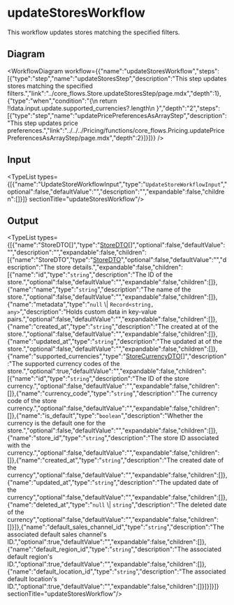 
# updateStoresWorkflow

This workflow updates stores matching the specified filters.

## Diagram

<WorkflowDiagram workflow={{"name":"updateStoresWorkflow","steps":[{"type":"step","name":"updateStoresStep","description":"This step updates stores matching the specified filters.","link":"../core_flows.Store.updateStoresStep/page.mdx","depth":1},{"type":"when","condition":"{\n      return !!data.input.update.supported_currencies?.length\n    }","depth":"2","steps":[{"type":"step","name":"updatePricePreferencesAsArrayStep","description":"This step updates price preferences.","link":"../../../Pricing/functions/core_flows.Pricing.updatePricePreferencesAsArrayStep/page.mdx","depth":2}]}]}} />

## Input

<TypeList types={[{"name":"UpdateStoreWorkflowInput","type":"`UpdateStoreWorkflowInput`","optional":false,"defaultValue":"","description":"","expandable":false,"children":[]}]}  sectionTitle="updateStoresWorkflow"/>

## Output

<TypeList types={[{"name":"StoreDTO[]","type":"[StoreDTO](../../../../store/interfaces/store.StoreDTO/page.mdx)[]","optional":false,"defaultValue":"","description":"","expandable":false,"children":[{"name":"StoreDTO","type":"[StoreDTO](../../../../store/interfaces/store.StoreDTO/page.mdx)","optional":false,"defaultValue":"","description":"The store details.","expandable":false,"children":[{"name":"id","type":"`string`","description":"The ID of the store.","optional":false,"defaultValue":"","expandable":false,"children":[]},{"name":"name","type":"`string`","description":"The name of the store.","optional":false,"defaultValue":"","expandable":false,"children":[]},{"name":"metadata","type":"`null` \\| `Record<string, any>`","description":"Holds custom data in key-value pairs.","optional":false,"defaultValue":"","expandable":false,"children":[]},{"name":"created_at","type":"`string`","description":"The created at of the store.","optional":false,"defaultValue":"","expandable":false,"children":[]},{"name":"updated_at","type":"`string`","description":"The updated at of the store.","optional":false,"defaultValue":"","expandable":false,"children":[]},{"name":"supported_currencies","type":"[StoreCurrencyDTO](../../../../store/interfaces/store.StoreCurrencyDTO/page.mdx)[]","description":"The supported currency codes of the store.","optional":true,"defaultValue":"","expandable":false,"children":[{"name":"id","type":"`string`","description":"The ID of the store currency.","optional":false,"defaultValue":"","expandable":false,"children":[]},{"name":"currency_code","type":"`string`","description":"The currency code of the store currency.","optional":false,"defaultValue":"","expandable":false,"children":[]},{"name":"is_default","type":"`boolean`","description":"Whether the currency is the default one for the store.","optional":false,"defaultValue":"","expandable":false,"children":[]},{"name":"store_id","type":"`string`","description":"The store ID associated with the currency.","optional":false,"defaultValue":"","expandable":false,"children":[]},{"name":"created_at","type":"`string`","description":"The created date of the currency","optional":false,"defaultValue":"","expandable":false,"children":[]},{"name":"updated_at","type":"`string`","description":"The updated date of the currency","optional":false,"defaultValue":"","expandable":false,"children":[]},{"name":"deleted_at","type":"`null` \\| `string`","description":"The deleted date of the currency","optional":false,"defaultValue":"","expandable":false,"children":[]}]},{"name":"default_sales_channel_id","type":"`string`","description":"The associated default sales channel's ID.","optional":true,"defaultValue":"","expandable":false,"children":[]},{"name":"default_region_id","type":"`string`","description":"The associated default region's ID.","optional":true,"defaultValue":"","expandable":false,"children":[]},{"name":"default_location_id","type":"`string`","description":"The associated default location's ID.","optional":true,"defaultValue":"","expandable":false,"children":[]}]}]}]}  sectionTitle="updateStoresWorkflow"/>
